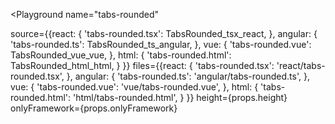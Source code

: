 

<Playground
  name="tabs-rounded"
  
  source={{react: {
             'tabs-rounded.tsx': TabsRounded_tsx_react,
           },
           angular: {
             'tabs-rounded.ts': TabsRounded_ts_angular,
           },
           vue: {
             'tabs-rounded.vue': TabsRounded_vue_vue,
           },
           html: {
             'tabs-rounded.html': TabsRounded_html_html,
           }
}}
  files={{react: {
            'tabs-rounded.tsx': 'react/tabs-rounded.tsx',
          },
          angular: {
            'tabs-rounded.ts': 'angular/tabs-rounded.ts',
          },
          vue: {
            'tabs-rounded.vue': 'vue/tabs-rounded.vue',
          },
          html: {
            'tabs-rounded.html': 'html/tabs-rounded.html',
          }
}}
  height={props.height}
  onlyFramework={props.onlyFramework}
></Playground>
